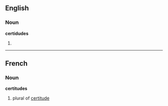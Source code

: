 ==English==

===Noun===
'''certidudes'''

# {{plural of|[[certitude]]}}

----

==French==

===Noun===
'''certitudes'''

# plural of [[certitude]]